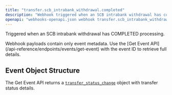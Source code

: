 ```yaml
---
title: "transfer.scb_intrabank_withdrawal.completed"
description: "Webhook triggered when an SCB intrabank withdrawal has completed"
openapi: "webhooks-openapi.json webhook transfer.scb_intrabank_withdrawal.completed"
---
```


Triggered when an SCB intrabank withdrawal has COMPLETED processing.

<Note>
Webhook payloads contain only event metadata. Use the [Get Event API](/api-reference/endpoints/events/get-event) with the event ID to retrieve full details.
</Note>

## Event Object Structure

The Get Event API returns a [`transfer_status_change`](/api-reference/events/transfer-status-change-object) object with transfer status details.
